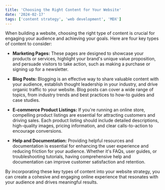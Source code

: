 ```yaml
---
title: 'Choosing the Right Content for Your Website'
date: '2024-02-17'
tags: ['content strategy', 'web development', 'MDX']
---
```


When building a website, choosing the right type of content is crucial for engaging your audience and achieving your goals. Here are four key types of content to consider:

- **Marketing Pages:** These pages are designed to showcase your products or services, highlight your brand's unique value proposition, and persuade visitors to take action, such as making a purchase or signing up for a newsletter.

- **Blog Posts:** Blogging is an effective way to share valuable content with your audience, establish thought leadership in your industry, and drive organic traffic to your website. Blog posts can cover a wide range of topics, from industry trends and best practices to how-to guides and case studies.

- **E-commerce Product Listings:** If you're running an online store, compelling product listings are essential for attracting customers and driving sales. Each product listing should include detailed descriptions, high-quality images, pricing information, and clear calls-to-action to encourage conversions.

- **Help and Documentation:** Providing helpful resources and documentation is essential for enhancing the user experience and reducing friction for your audience. Whether it's FAQs, user guides, or troubleshooting tutorials, having comprehensive help and documentation can improve customer satisfaction and retention.

By incorporating these key types of content into your website strategy, you can create a cohesive and engaging online experience that resonates with your audience and drives meaningful results.
